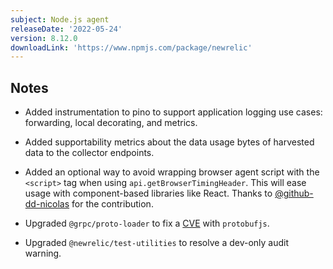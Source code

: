 ```yaml
---
subject: Node.js agent
releaseDate: '2022-05-24'
version: 8.12.0
downloadLink: 'https://www.npmjs.com/package/newrelic'
---
```


## Notes

- Added instrumentation to pino to support application logging use cases: forwarding, local decorating, and metrics.

- Added supportability metrics about the data usage bytes of harvested data to the collector endpoints.

- Added an optional way to avoid wrapping browser agent script with the `<script>` tag when using `api.getBrowserTimingHeader`. This will ease usage with component-based libraries like React. Thanks to [@github-dd-nicolas](https://github.com/github-dd-nicolas) for the contribution.

- Upgraded `@grpc/proto-loader` to fix a [CVE](https://security.snyk.io/vuln/SNYK-JS-PROTOBUFJS-2441248) with `protobufjs`.

- Upgraded `@newrelic/test-utilities` to resolve a dev-only audit warning.

